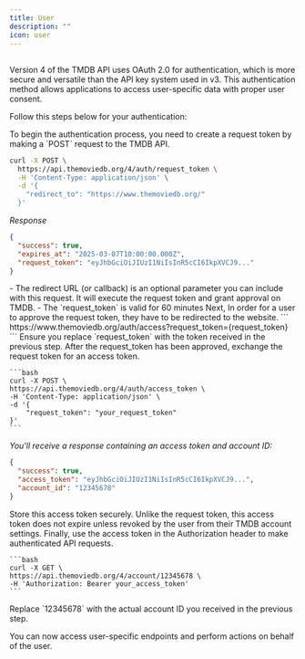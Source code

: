 ---
title: User
description: ""
icon: user
---

##

Version 4 of the TMDB API uses OAuth 2.0 for authentication, which is more secure and versatile than 
the API key system used in v3. This authentication method allows applications to access user-specific 
data with proper user consent.

Follow this steps below for your authentication:

<Steps>
  <Step title="Create a Request Token">
    To begin the authentication process, you need to create a request token by making a `POST` request to the TMDB API.

```bash
curl -X POST \
  https://api.themoviedb.org/4/auth/request_token \
  -H 'Content-Type: application/json' \
  -d '{
    "redirect_to": "https://www.themoviedb.org/"
  }'
```

*Response*

```json
{
  "success": true,
  "expires_at": "2025-03-07T10:00:00.000Z",
  "request_token": "eyJhbGciOiJIUzI1NiIsInR5cCI6IkpXVCJ9..."
}
```
<Note>
    - The redirect URL (or callback) is an optional parameter you can include with this request. It will execute
    the request token and grant approval on TMDB.
    - The `request_token` is valid for 60 minutes
</Note>
</Step>
 
<Step title="Asking for approval on TMDB">
    Next, In order for a user to approve the request token, they have to be redirected to the website.
```
https://www.themoviedb.org/auth/access?request_token={request_token}
```
<Note>
  Ensure you replace `request_token` with the token received in the previous step.
</Note>
</Step>

<Step title="Create an Access Token">
    After the request_token has been approved, exchange the request token for an access token.

    ```bash
    curl -X POST \
    https://api.themoviedb.org/4/auth/access_token \
    -H 'Content-Type: application/json' \
    -d '{
        "request_token": "your_request_token"
    }'
    ```

*You'll receive a response containing an access token and account ID:*

```json
{
  "success": true,
  "access_token": "eyJhbGciOiJIUzI1NiIsInR5cCI6IkpXVCJ9...",
  "account_id": "12345678"
}
```

<Tip>
  Store this access token securely. Unlike the request token, this access token does not expire unless revoked by the user from their TMDB account settings.
</Tip>

</Step>

<Step title="Using the Access Token">
    Finally, use the access token in the Authorization header to make authenticated API requests.

    ```bash
    curl -X GET \
    https://api.themoviedb.org/4/account/12345678 \
    -H 'Authorization: Bearer your_access_token'
    ```

<Note>
  Replace `12345678` with the actual account ID you received in the previous step.
</Note>

You can now access user-specific endpoints and perform actions on behalf of the user.
</Step>
</Steps>

